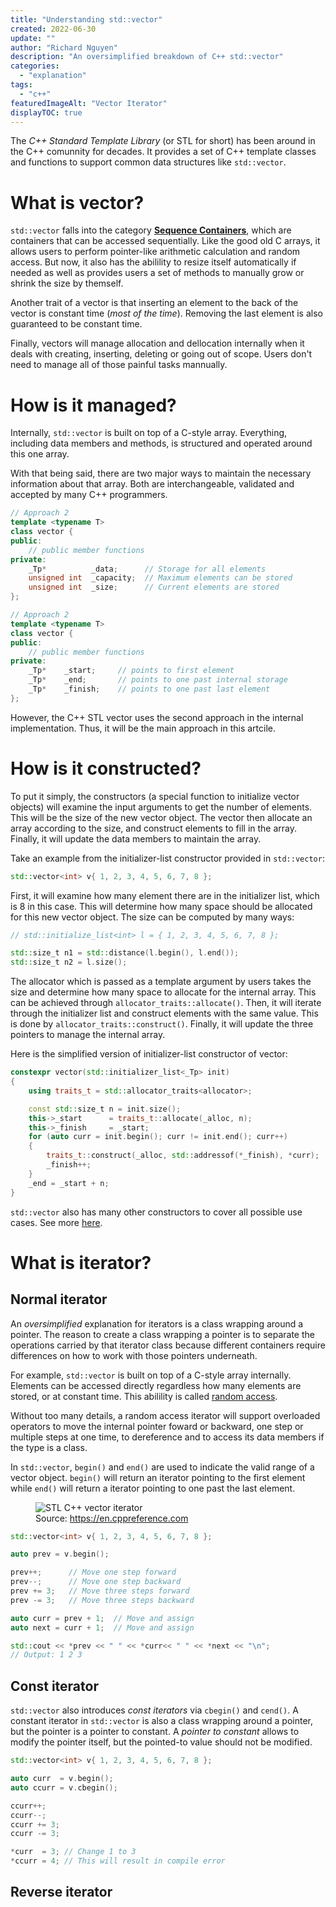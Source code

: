 ```yaml
---
title: "Understanding std::vector"
created: 2022-06-30
update: ""
author: "Richard Nguyen"
description: "An oversimplified breakdown of C++ std::vector"
categories:
  - "explanation"
tags:
  - "c++"
featuredImageAlt: "Vector Iterator"
displayTOC: true
---
```


The _C++ Standard Template Library_ (or STL for short) has been around in the C++ comunnity for decades. It provides a set of C++ template classes and functions to support common data structures like `std::vector`.

# What is vector?

`std::vector` falls into the category [**Sequence Containers**](https://en.cppreference.com/w/cpp/container#Sequence_containers), which are containers that can be accessed sequentially. Like the good old C arrays, it allows users to perform pointer-like arithmetic calculation and random access. But now, it also has the abilility to resize itself automatically if needed as well as provides users a set of methods to manually grow or shrink the size by themself.

Another trait of a vector is that inserting an element to the back of the vector is constant time (_most of the time_). Removing the last element is also guaranteed to be constant time.

Finally, vectors will manage allocation and dellocation internally when it deals with creating, inserting, deleting or going out of scope. Users don't need to manage all of those painful tasks mannually.

# How is it managed?

Internally, `std::vector` is built on top of a C-style array. Everything, including data members and methods, is structured and operated around this one array.

With that being said, there are two major ways to maintain the necessary information about that array. Both are interchangeable, validated and accepted by many C++ programmers.

```cpp
// Approach 2
template <typename T>
class vector {
public:
    // public member functions
private:
    _Tp*          _data;      // Storage for all elements
    unsigned int  _capacity;  // Maximum elements can be stored
    unsigned int  _size;      // Current elements are stored
};

// Approach 2
template <typename T>
class vector {
public:
    // public member functions
private:
    _Tp*    _start;     // points to first element
    _Tp*    _end;       // points to one past internal storage
    _Tp*    _finish;    // points to one past last element
};
```

However, the C++ STL vector uses the second approach in the internal implementation. Thus, it will be the main approach in this artcile.

# How is it constructed?

To put it simply, the constructors (a special function to initialize vector objects) will examine the input arguments to get the number of elements. This will be the size of the new vector object. The vector then allocate an array according to the size, and construct elements to fill in the array. Finally, it will update the data members to maintain the array.

Take an example from the initializer-list constructor provided in `std::vector`:

```cpp
std::vector<int> v{ 1, 2, 3, 4, 5, 6, 7, 8 };
```

First, it will examine how many element there are in the initializer list, which is 8 in this case. This will determine how many space should be allocated for this new vector object. The size can be computed by many ways:

```cpp
// std::initialize_list<int> l = { 1, 2, 3, 4, 5, 6, 7, 8 };

std::size_t n1 = std::distance(l.begin(), l.end());
std::size_t n2 = l.size();
```

The allocator which is passed as a template argument by users takes the size and determine how many space to allocate for the internal array. This can be achieved through `allocator_traits::allocate()`. Then, it will iterate through the initializer list and construct elements with the same value. This is done by `allocator_traits::construct()`. Finally, it will update the three pointers to manage the internal array.

Here is the simplified version of initializer-list constructor of vector:

```cpp
constexpr vector(std::initializer_list<_Tp> init)
{
    using traits_t = std::allocator_traits<allocator>;

    const std::size_t n = init.size();
    this->_start      = traits_t::allocate(_alloc, n);
    this->_finish     = _start;
    for (auto curr = init.begin(); curr != init.end(); curr++)
    {
        traits_t::construct(_alloc, std::addressof(*_finish), *curr);
        _finish++;
    }
    _end = _start + n;
}
```

`std::vector` also has many other constructors to cover all possible use cases. See more [here](https://en.cppreference.com/w/cpp/container/vector/vector).

# What is iterator?

## Normal iterator

An _oversimplified_ explanation for iterators is a class wrapping around a pointer. The reason to create a class wrapping a pointer is to separate the operations carried by that iterator class because different containers require differences on how to work with those pointers underneath.

For example, `std::vector` is built on top of a C-style array internally. Elements can be accessed directly regardless how many elements are stored, or at constant time. This abilility is called [random access](https://en.wikipedia.org/wiki/Random_access).

Without too many details, a random access iterator will support overloaded operators to move the internal pointer foward or backward, one step or multiple steps at one time, to dereference and to access its data members if the type is a class.

In `std::vector`, `begin()` and `end()` are used to indicate the valid range of a vector object. `begin()` will return an iterator pointing to the first element while `end()` will return a iterator pointing to one past the last element.

<figure>
  <img
    src="https://upload.cppreference.com/mwiki/images/1/1b/range-begin-end.svg"
    alt="STL C++ vector iterator"
  />
  <figcaption>
    Source:
    <a href="https://en.cppreference.com">https://en.cppreference.com</a>
  </figcaption>
</figure>

```cpp
std::vector<int> v{ 1, 2, 3, 4, 5, 6, 7, 8 };

auto prev = v.begin();

prev++;      // Move one step forward
prev--;      // Move one step backward
prev += 3;   // Move three steps forward
prev -= 3;   // Move three steps backward

auto curr = prev + 1;  // Move and assign
auto next = curr + 1;  // Move and assign

std::cout << *prev << " " << *curr<< " " << *next << "\n";
// Output: 1 2 3
```

## Const iterator

`std::vector` also introduces _const iterators_ via `cbegin()` and `cend()`. A constant iterator in `std::vector` is also a class wrapping around a pointer, but the pointer is a pointer to constant. A _pointer to constant_ allows to modify the pointer itself, but the pointed-to value should not be modified.

```cpp
std::vector<int> v{ 1, 2, 3, 4, 5, 6, 7, 8 };

auto curr  = v.begin();
auto ccurr = v.cbegin();

ccurr++;
ccurr--;
ccurr += 3;
ccurr -= 3;

*curr  = 3; // Change 1 to 3
*ccurr = 4; // This will result in compile error
```

## Reverse iterator
